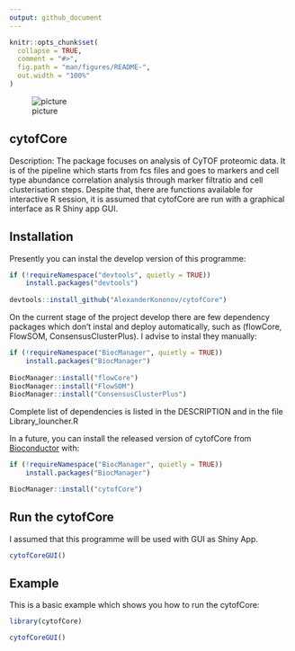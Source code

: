 ```yaml
---
output: github_document
---
```


<!-- README.md is generated from README.Rmd. Please edit that file -->

```r
knitr::opts_chunk$set(
  collapse = TRUE,
  comment = "#>",
  fig.path = "man/figures/README-",
  out.width = "100%"
)
```

![picture](img/interaction_logo1.jpg)

## cytofCore

Description: The package focuses on analysis of CyTOF proteomic data. It is of the pipeline which starts from fcs files and goes to markers and cell type abundance correlation analysis through marker filtratio and cell clusterisation steps. Despite that, there are functions available for interactive R session, it is assumed that cytofCore are run with a graphical interface as R Shiny app GUI.

## Installation

Presently you can instal the develop version of this programme:

``` r
if (!requireNamespace("devtools", quietly = TRUE))
    install.packages("devtools")
    
devtools::install_github("AlexanderKononov/cytofCore")
```
On the current stage of the project develop there are few dependency packages which don't instal and deploy automatically,
such as (flowCore, FlowSOM, ConsensusClusterPlus). I advise to instal they manually:

``` r
if (!requireNamespace("BiocManager", quietly = TRUE))
    install.packages("BiocManager")
    
BiocManager::install("flowCore")
BiocManager::install("FlowSOM")
BiocManager::install("ConsensusClusterPlus")
```
Complete list of dependencies is listed in the DESCRIPTION and in the file Library_louncher.R

In a future, you can install the released version of cytofCore from [Bioconductor](https://www.bioconductor.org) with:

``` r
if (!requireNamespace("BiocManager", quietly = TRUE))
    install.packages("BiocManager")

BiocManager::install("cytofCore")
```
## Run the cytofCore

I assumed that this programme will be used with GUI as Shiny App.

``` r
cytofCoreGUI()
```

## Example

This is a basic example which shows you how to run the cytofCore:

```r
library(cytofCore)
```
``` r
cytofCoreGUI()
```
